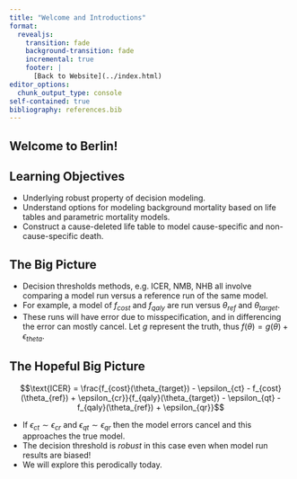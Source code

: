 ```yaml
---
title: "Welcome and Introductions"
format:
  revealjs:
    transition: fade
    background-transition: fade
    incremental: true 
    footer: |
      [Back to Website](../index.html)
editor_options: 
  chunk_output_type: console
self-contained: true
bibliography: references.bib
---
```


## Welcome to Berlin!


## Learning Objectives

-   Underlying robust property of decision modeling.
-   Understand options for modeling background mortality based on life tables and parametric mortality models.
-   Construct a cause-deleted life table to model cause-specific and non-cause-specific death.

## The Big Picture

-  Decision thresholds methods, e.g. ICER, NMB, NHB all involve comparing a model run versus a reference run of the same model. 
-  For example, a model of $f_{cost}$ and $f_{qaly}$ are run versus $\theta_{ref}$ and $\theta_{target}$. 
-  These runs will have error due to misspecification, and in differencing the error can mostly cancel. Let $g$ represent the truth, thus $f(\theta) = g(\theta)+\epsilon_{theta}$.

## The Hopeful Big Picture

$$\text{ICER} = \frac{f_{cost}(\theta_{target}) - \epsilon_{ct} - f_{cost}(\theta_{ref}) + \epsilon_{cr}}{f_{qaly}(\theta_{target}) - \epsilon_{qt} - f_{qaly}(\theta_{ref}) + \epsilon_{qr}}$$
    
-  If $\epsilon_{ct} \sim \epsilon_{cr}$ and $\epsilon_{qt} \sim \epsilon_{qr}$ then the model errors cancel and this approaches the true model.
-  The decision threshold is *robust* in this case even when model run results are biased!
-  We will explore this perodically today.
